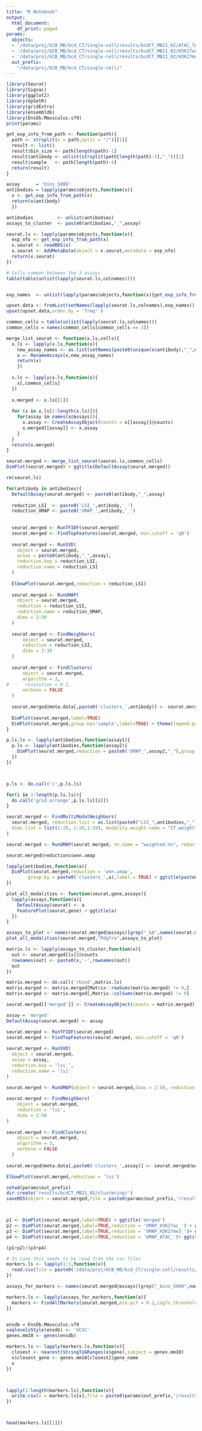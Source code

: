 ```yaml
---
title: "R Notebook"
output:
  html_document:
    df_print: paged
params:
  objects:
  - '/data/proj/GCB_MB/bcd_CT/single-cell/results/bcdCT_MB21_02/ATAC_TATAGCCT/seurat/bin_5000/Seurat_object.Rds'
  - '/data/proj/GCB_MB/bcd_CT/single-cell/results/bcdCT_MB21_02/H3K27ac_ATAGAGGC/seurat/bin_5000/Seurat_object.Rds'
  - '/data/proj/GCB_MB/bcd_CT/single-cell/results/bcdCT_MB21_02/H3K27me3_CCTATCCT/seurat/bin_5000/Seurat_object.Rds'
  out_prefix:
    "/data/proj/GCB_MB/bcd_CT/single-cell/"
---
```


```r
library(Seurat)
library(Signac)
library(ggplot2)
library(UpSetR)
library(gridExtra)
library(ensembldb)
library(EnsDb.Mmusculus.v79)
print(params)
```

```r
get_exp_info_from_path <- function(path){
  path <- strsplit(x = path,split = "/")[[1]]
  result <- list()
  result$bin_size <- path[length(path)-1]
  result$antibody <- unlist(strsplit(path[length(path)-3],"_"))[1]
  result$sample   <- path[length(path)-4]
  return(result)
}

assay      = 'bins_5000'
antibodies = lapply(params$objects,function(x){
  x <- get_exp_info_from_path(x)
  return(x$antibody)
  })

antibodies         <- unlist(antibodies)
assays_to_cluster  <- paste0(antibodies,"_",assay)
```

```r
seurat.ls <- lapply(params$objects,function(x){
  exp_nfo <- get_exp_info_from_path(x)
  x.seurat <- readRDS(x)
  x.seurat <- AddMetaData(object = x.seurat,metadata = exp_nfo)
  return(x.seurat)
})
```

```r
# Cells common between the 3 assays
table(table(unlist(lapply(seurat.ls,colnames))))


exp_names  <- unlist(lapply(params$objects,function(x){get_exp_info_from_path(x)$antibody}))

upset.data <- fromList(setNames(lapply(seurat.ls,colnames),exp_names))
upset(upset.data,order.by = 'freq' )

common_cells = table(unlist(lapply(seurat.ls,colnames)))
common_cells = names(common_cells[common_cells == 3])
```



```r

merge_list_seurat <- function(x.ls,cells){
  x.ls <- lapply(x.ls,function(x){
    new_assay_names <- as.list(setNames(paste0(unique(x$antibody),"_",names(x@assays)),names(x@assays)))
    x <- RenameAssays(x,new_assay_names)
    return(x)
    })
  
  x.ls <- lapply(x.ls,function(x){
    x[,common_cells]
  })
  
  x.merged <- x.ls[[1]]
  
  for (x in x.ls[2:length(x.ls)]){
    for(assay in names(x@assays)){
      x.assay <- CreateAssayObject(counts = x[[assay]]@counts)
      x.merged[[assay]] <- x.assay
    }
  }
  return(x.merged)
}

seurat.merged <- merge_list_seurat(seurat.ls,common_cells)
DimPlot(seurat.merged) + ggtitle(DefaultAssay(seurat.merged))

```

```r
rm(seurat.ls)
```


```r
for(antibody in antibodies){
  DefaultAssay(seurat.merged) <- paste0(antibody,"_",assay)
  
  reduction_LSI  <- paste0('LSI_',antibody,'_')
  reduction_UMAP <- paste0('UMAP_',antibody,'_')
  
  
  seurat.merged <- RunTFIDF(seurat.merged)
  seurat.merged <- FindTopFeatures(seurat.merged, min.cutoff = 'q0')
  
  seurat.merged <- RunSVD(
    object = seurat.merged,
    assay = paste0(antibody,"_",assay),
    reduction.key = reduction_LSI,
    reduction.name = reduction_LSI
  )
  
  ElbowPlot(seurat.merged,reduction = reduction_LSI)
  
  seurat.merged <- RunUMAP(
    object = seurat.merged,
    reduction = reduction_LSI,
    reduction.name = reduction_UMAP,
    dims = 2:30
  )
  
  seurat.merged <- FindNeighbors(
      object = seurat.merged,
      reduction = reduction_LSI,
      dims = 2:30
  )
  
  seurat.merged <- FindClusters(
      object = seurat.merged,
      algorithm = 3,
#      resolution = 0.2,
      verbose = FALSE
  )
    
  seurat.merged@meta.data[,paste0('clusters_',antibody)] <- seurat.merged@active.ident
  
  DimPlot(seurat.merged,label=TRUE)
  DimPlot(seurat.merged,group.by='sample',label=TRUE) + theme(legend.position = 'bottom') + ggtitle(antibody)
}
```


```r

p.ls.ls <- lapply(antibodies,function(assay1){
  p.ls <- lapply(antibodies,function(assay2){
    DimPlot(seurat.merged,reduction = paste0('UMAP_',assay2,"_"),group.by = paste0('clusters_',assay1),label = TRUE) + ggtitle(paste0("reduction=",assay2," clustering=",assay1))
  })
})



p.ls <- do.call('c',p.ls.ls)

for(i in 1:length(p.ls.ls)){
  do.call('grid.arrange',p.ls.ls[[i]])
}

```

```r
seurat.merged <- FindMultiModalNeighbors(
  seurat.merged, reduction.list = as.list(paste0("LSI_",antibodies,"_")), 
  dims.list = list(1:20, 1:20,1:20), modality.weight.name = "CT.weight"
)

seurat.merged <- RunUMAP(seurat.merged, nn.name = "weighted.nn", reduction.name = "wnn.umap", reduction.key = "wnnUMAP_")

seurat.merged@reductions$wnn.umap

lapply(antibodies,function(a){
  DimPlot(seurat.merged,reduction = 'wnn.umap',
        group.by = paste0('clusters_',a),label = TRUE) + ggtitle(paste0("reduction=wnn, clustering=",a))
})

```

```r
plot_all_modalities <- function(seurat,gene,assays){
  lapply(assays,function(a){
    DefaultAssay(seurat) <- a
    FeaturePlot(seurat,gene) + ggtitle(a) 
  })
}

assays_to_plot <- names(seurat.merged@assays)[grep("_GA",names(seurat.merged@assays))]
plot_all_modalities(seurat.merged,"Pdgfra",assays_to_plot) 


```



```r

matrix.ls <- lapply(assays_to_cluster,function(x){
  out <- seurat.merged[[x]]@counts
  rownames(out) <- paste0(x,'-',rownames(out))
  out
})

matrix.merged <- do.call('rbind',matrix.ls)
matrix.marged <- matrix.merged[Matrix::rowSums(matrix.merged) != 0,]
matrix.marged <- matrix.merged[,Matrix::colSums(matrix.merged) != 0]

seurat.merged[['merged']] <- CreateAssayObject(counts = matrix.merged)

```

```r
assay = 'merged'
DefaultAssay(seurat.merged) <- assay

seurat.merged <- RunTFIDF(seurat.merged)
seurat.merged <- FindTopFeatures(seurat.merged, min.cutoff = 'q0')
  
seurat.merged <- RunSVD(
  object = seurat.merged,
  assay = assay,
  reduction.key = 'lsi_',
  reduction.name = 'lsi'
)

seurat.merged <- RunUMAP(object = seurat.merged,dims = 2:50, reduction = 'lsi')
  
seurat.merged <- FindNeighbors(
    object = seurat.merged,
    reduction = 'lsi',
    dims = 2:50
)
  
seurat.merged <- FindClusters(
    object = seurat.merged,
    algorithm = 3,
    verbose = FALSE
  )
    
seurat.merged@meta.data[,paste0('clusters_',assay)] <- seurat.merged@active.ident

ElbowPlot(seurat.merged,reduction = 'lsi')

setwd(params$out_prefix)
dir.create('results/bcdCT_MB21_02/clustering/')
saveRDS(object = seurat.merged,file = paste0(params$out_prefix,'/results/bcdCT_MB21_02/clustering/seurat_object.Rds'))



p1 <- DimPlot(seurat.merged,label=TRUE) + ggtitle('merged')
p2 <- DimPlot(seurat.merged,label=TRUE,reduction = 'UMAP_H3K27ac_') + ggtitle("H3K27ac")
p3 <- DimPlot(seurat.merged,label=TRUE,reduction = 'UMAP_H3K27me3_')+ ggtitle("H3K27me3")
p4 <- DimPlot(seurat.merged,label=TRUE,reduction = 'UMAP_ATAC_')+ ggtitle("ATAC")

(p1+p2)/(p3+p4)
```



```r
# In case this needs to be read from the csv files
markers.ls <- lapply(1:3,function(x){
  read.csv(file = paste0('/data/proj/GCB_MB/bcd_CT/single-cell/results/bcdCT_MB21_02/clustering/markers_',antibodies[x],'.csv'))
})

assays_for_markers <- names(seurat.merged@assays)[grep("_bins_5000",names(seurat.merged@assays))]

markers.ls <- lapply(assays_for_markers,function(a){
  markers <- FindAllMarkers(seurat.merged,min.pct = 0.2,logfc.threshold = 0.5,assay = a)
})


ensdb = EnsDb.Mmusculus.v79
seqlevelsStyle(ensdb) <- 'UCSC'
genes.mm10 <- genes(ensdb)

markers.ls <- lapply(markers.ls,function(x){
  closest <- nearest(StringToGRanges(x$gene),subject = genes.mm10)
  x$closest_gene <- genes.mm10[closest]$gene_name  
  x
})



lapply(1:length(markers.ls),function(x){
  write.csv(x = markers.ls[x],file = paste0(params$out_prefix,'/results/bcdCT_MB21_02/clustering/markers_',antibodies[x],'.csv'))
})



head(markers.ls[[1]])
```


